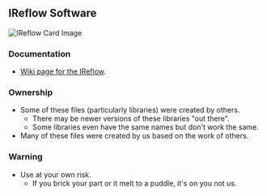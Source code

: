 == IReflow Software ==

<img src="http://land-boards.com/blwiki/images/5/50/IReflow-MyMenu-P1010248-640px.jpg" alt="IReflow Card Image"></img>

=== Documentation ===

*[http://land-boards.com/wiki/index.php?title=IReflow Wiki page for the IReflow].

=== Ownership ===

* Some of these files (particularly libraries) were created by others.
** There may be newer versions of these libraries "out there".
** Some libraries even have the same names but don't work the same.
* Many of these files were created by us based on the work of others.

=== Warning ===

* Use at your own risk.
** If you brick your part or it melt to a puddle, it's on you not us.
